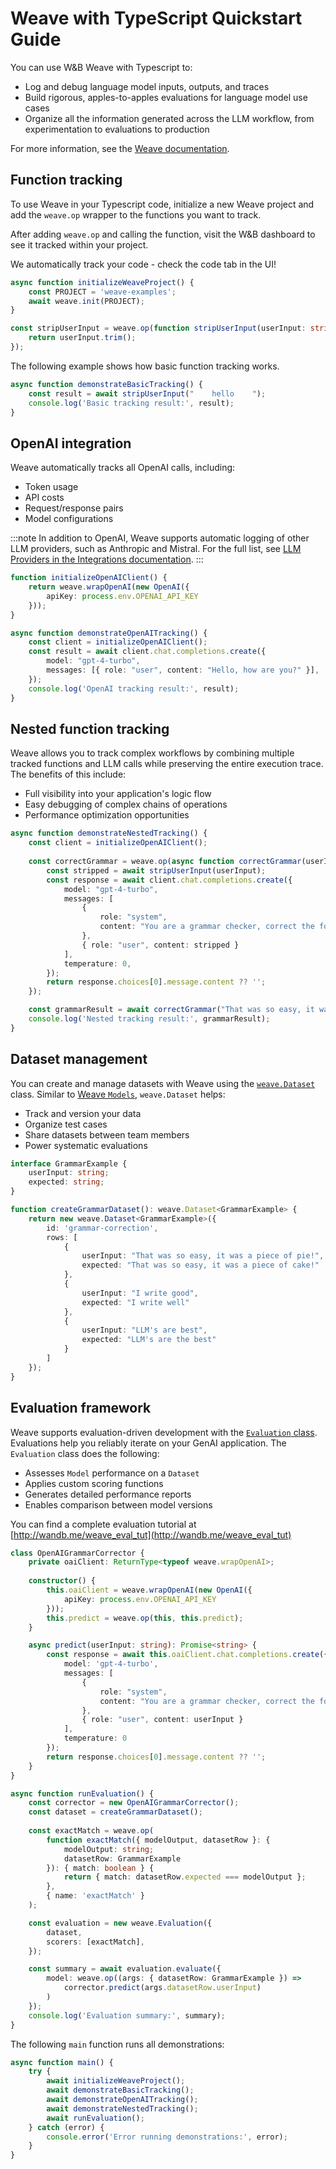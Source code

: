 # Weave with TypeScript Quickstart Guide

You can use W&B Weave with Typescript to:

- Log and debug language model inputs, outputs, and traces
- Build rigorous, apples-to-apples evaluations for language model use cases
- Organize all the information generated across the LLM workflow, from experimentation to evaluations to production

For more information, see the [Weave documentation](/). 

## Function tracking

To use Weave in your Typescript code, initialize a new Weave project and add the `weave.op` wrapper to the functions you want to track.

After adding `weave.op` and calling the function, visit the W&B dashboard to see it tracked within your project.

We automatically track your code - check the code tab in the UI!

```typescript
async function initializeWeaveProject() {
    const PROJECT = 'weave-examples';
    await weave.init(PROJECT);
}
```

```typescript
const stripUserInput = weave.op(function stripUserInput(userInput: string): string {
    return userInput.trim();
});
```

The following example shows how basic function tracking works.

```typescript
async function demonstrateBasicTracking() {
    const result = await stripUserInput("    hello    ");
    console.log('Basic tracking result:', result);
}
```

## OpenAI integration

Weave automatically tracks all OpenAI calls, including:

- Token usage
- API costs
- Request/response pairs
- Model configurations

:::note
In addition to OpenAI, Weave supports automatic logging of other LLM providers, such as Anthropic and Mistral. For the full list, see [LLM Providers in the Integrations documentation](../../guides/integrations/index.md#llm-providers).
:::

```typescript
function initializeOpenAIClient() {
    return weave.wrapOpenAI(new OpenAI({
        apiKey: process.env.OPENAI_API_KEY
    }));
}
```

```typescript
async function demonstrateOpenAITracking() {
    const client = initializeOpenAIClient();
    const result = await client.chat.completions.create({
        model: "gpt-4-turbo",
        messages: [{ role: "user", content: "Hello, how are you?" }],
    });
    console.log('OpenAI tracking result:', result);
}
```

## Nested function tracking

Weave allows you to track complex workflows by combining multiple tracked functions
and LLM calls while preserving the entire execution trace. The benefits of this include:

- Full visibility into your application's logic flow
- Easy debugging of complex chains of operations
- Performance optimization opportunities

```typescript
async function demonstrateNestedTracking() {
    const client = initializeOpenAIClient();
    
    const correctGrammar = weave.op(async function correctGrammar(userInput: string): Promise<string> {
        const stripped = await stripUserInput(userInput);
        const response = await client.chat.completions.create({
            model: "gpt-4-turbo",
            messages: [
                {
                    role: "system",
                    content: "You are a grammar checker, correct the following user input."
                },
                { role: "user", content: stripped }
            ],
            temperature: 0,
        });
        return response.choices[0].message.content ?? '';
    });

    const grammarResult = await correctGrammar("That was so easy, it was a piece of pie!");
    console.log('Nested tracking result:', grammarResult);
}
```

## Dataset management

You can create and manage datasets with Weave using the [`weave.Dataset`](../../guides/core-types/datasets.mdx) class. Similar to [Weave `Models`](../../guides/core-types/models.mdx), `weave.Dataset` helps:

- Track and version your data
- Organize test cases
- Share datasets between team members
- Power systematic evaluations

```typescript
interface GrammarExample {
    userInput: string;
    expected: string;
}
```

```typescript
function createGrammarDataset(): weave.Dataset<GrammarExample> {
    return new weave.Dataset<GrammarExample>({
        id: 'grammar-correction',
        rows: [
            {
                userInput: "That was so easy, it was a piece of pie!",
                expected: "That was so easy, it was a piece of cake!"
            },
            {
                userInput: "I write good",
                expected: "I write well"
            },
            {
                userInput: "LLM's are best",
                expected: "LLM's are the best"
            }
        ]
    });
}
```

## Evaluation framework

Weave supports evaluation-driven development with the [`Evaluation` class](../../guides/core-types/evaluations.mdx). Evaluations help you reliably iterate on your GenAI application. The `Evaluation` class does the following:

- Assesses `Model` performance on a `Dataset`
- Applies custom scoring functions
- Generates detailed performance reports
- Enables comparison between model versions

You can find a complete evaluation tutorial at [http://wandb.me/weave_eval_tut](http://wandb.me/weave_eval_tut)

```typescript
class OpenAIGrammarCorrector {
    private oaiClient: ReturnType<typeof weave.wrapOpenAI>;
    
    constructor() {
        this.oaiClient = weave.wrapOpenAI(new OpenAI({
            apiKey: process.env.OPENAI_API_KEY
        }));
        this.predict = weave.op(this, this.predict);
    }

    async predict(userInput: string): Promise<string> {
        const response = await this.oaiClient.chat.completions.create({
            model: 'gpt-4-turbo',
            messages: [
                { 
                    role: "system", 
                    content: "You are a grammar checker, correct the following user input." 
                },
                { role: "user", content: userInput }
            ],
            temperature: 0
        });
        return response.choices[0].message.content ?? '';
    }
}
```

```typescript
async function runEvaluation() {
    const corrector = new OpenAIGrammarCorrector();
    const dataset = createGrammarDataset();
    
    const exactMatch = weave.op(
        function exactMatch({ modelOutput, datasetRow }: { 
            modelOutput: string; 
            datasetRow: GrammarExample 
        }): { match: boolean } {
            return { match: datasetRow.expected === modelOutput };
        },
        { name: 'exactMatch' }
    );

    const evaluation = new weave.Evaluation({
        dataset,
        scorers: [exactMatch],
    });

    const summary = await evaluation.evaluate({
        model: weave.op((args: { datasetRow: GrammarExample }) => 
            corrector.predict(args.datasetRow.userInput)
        )
    });
    console.log('Evaluation summary:', summary);
}
```

The following `main` function runs all demonstrations:

```typescript
async function main() {
    try {
        await initializeWeaveProject();
        await demonstrateBasicTracking();
        await demonstrateOpenAITracking();
        await demonstrateNestedTracking();
        await runEvaluation();
    } catch (error) {
        console.error('Error running demonstrations:', error);
    }
}
```